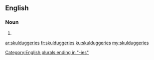 ==English==

===Noun===
{{head|en|plural}}

# {{plural of|skulduggery|lang=en|nocat=1}}

[[Category:English plurals ending in "-ies"]]

[[ar:skulduggeries]]
[[fr:skulduggeries]]
[[ku:skulduggeries]]
[[my:skulduggeries]]